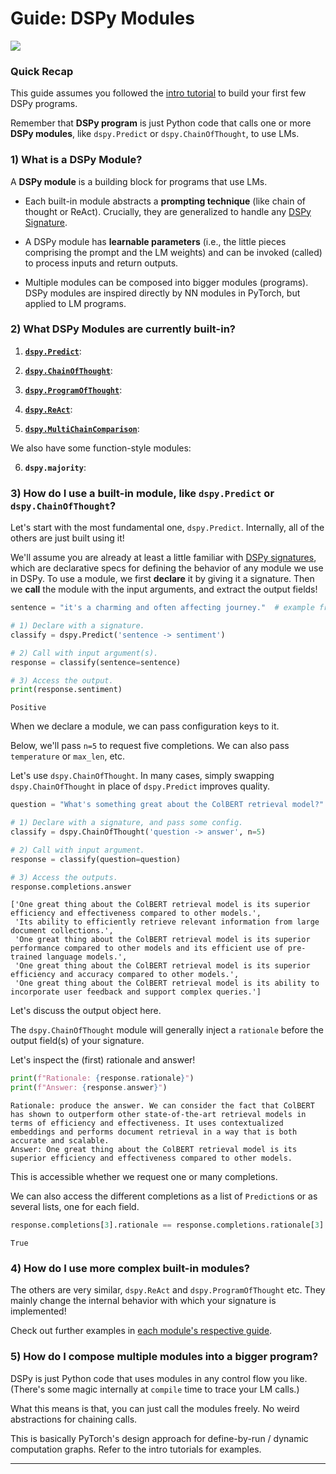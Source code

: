 
# Guide: DSPy Modules

[<img align="center" src="https://colab.research.google.com/assets/colab-badge.svg" />](https://colab.research.google.com/github/stanfordnlp/dspy/blob/main/docs/guides/modules.ipynb)

### Quick Recap

This guide assumes you followed the [intro tutorial](https://colab.research.google.com/github/stanfordnlp/dspy/blob/main/intro.ipynb) to build your first few DSPy programs.

Remember that **DSPy program** is just Python code that calls one or more **DSPy modules**, like `dspy.Predict` or `dspy.ChainOfThought`, to use LMs.

### 1) What is a DSPy Module?

A **DSPy module** is a building block for programs that use LMs.

- Each built-in module abstracts a **prompting technique** (like chain of thought or ReAct). Crucially, they are generalized to handle any [DSPy Signature](/docs/building-blocks/2-signatures.md).

- A DSPy module has **learnable parameters** (i.e., the little pieces comprising the prompt and the LM weights) and can be invoked (called) to process inputs and return outputs.

- Multiple modules can be composed into bigger modules (programs). DSPy modules are inspired directly by NN modules in PyTorch, but applied to LM programs.

### 2) What DSPy Modules are currently built-in?

1. **[`dspy.Predict`](/api/modules/Predict)**:

2. **[`dspy.ChainOfThought`](/api/modules/ChainOfThought)**: 

3. **[`dspy.ProgramOfThought`](/api/modules/ProgramOfThought)**:

4. **[`dspy.ReAct`](/api/modules/ReAct)**:

5. **[`dspy.MultiChainComparison`](/api/modules/MultiChainComparison)**:


We also have some function-style modules:

6. **`dspy.majority`**:

### 3) How do I use a built-in module, like `dspy.Predict` or `dspy.ChainOfThought`?

Let's start with the most fundamental one, `dspy.Predict`. Internally, all of the others are just built using it!

We'll assume you are already at least a little familiar with [DSPy signatures](/docs/building-blocks/2-signatures.md), which are declarative specs for defining the behavior of any module we use in DSPy.
To use a module, we first **declare** it by giving it a signature. Then we **call** the module with the input arguments, and extract the output fields!


```python
sentence = "it's a charming and often affecting journey."  # example from the SST-2 dataset.

# 1) Declare with a signature.
classify = dspy.Predict('sentence -> sentiment')

# 2) Call with input argument(s). 
response = classify(sentence=sentence)

# 3) Access the output.
print(response.sentiment)
```

```text
Positive
```
    

When we declare a module, we can pass configuration keys to it.

Below, we'll pass `n=5` to request five completions. We can also pass `temperature` or `max_len`, etc.

Let's use `dspy.ChainOfThought`. In many cases, simply swapping `dspy.ChainOfThought` in place of `dspy.Predict` improves quality.


```python
question = "What's something great about the ColBERT retrieval model?"

# 1) Declare with a signature, and pass some config.
classify = dspy.ChainOfThought('question -> answer', n=5)

# 2) Call with input argument.
response = classify(question=question)

# 3) Access the outputs.
response.completions.answer
```

```text
['One great thing about the ColBERT retrieval model is its superior efficiency and effectiveness compared to other models.',
 'Its ability to efficiently retrieve relevant information from large document collections.',
 'One great thing about the ColBERT retrieval model is its superior performance compared to other models and its efficient use of pre-trained language models.',
 'One great thing about the ColBERT retrieval model is its superior efficiency and accuracy compared to other models.',
 'One great thing about the ColBERT retrieval model is its ability to incorporate user feedback and support complex queries.']
```


Let's discuss the output object here.

The `dspy.ChainOfThought` module will generally inject a `rationale` before the output field(s) of your signature.

Let's inspect the (first) rationale and answer!


```python
print(f"Rationale: {response.rationale}")
print(f"Answer: {response.answer}")
```

    Rationale: produce the answer. We can consider the fact that ColBERT has shown to outperform other state-of-the-art retrieval models in terms of efficiency and effectiveness. It uses contextualized embeddings and performs document retrieval in a way that is both accurate and scalable.
    Answer: One great thing about the ColBERT retrieval model is its superior efficiency and effectiveness compared to other models.
    

This is accessible whether we request one or many completions.

We can also access the different completions as a list of `Prediction`s or as several lists, one for each field.


```python
response.completions[3].rationale == response.completions.rationale[3]
```

```text
True
```



### 4) How do I use more complex built-in modules?

The others are very similar, `dspy.ReAct` and `dspy.ProgramOfThought` etc. They mainly change the internal behavior with which your signature is implemented!

Check out further examples in [each module's respective guide](/api/modules/).

### 5) How do I compose multiple modules into a bigger program?

DSPy is just Python code that uses modules in any control flow you like. (There's some magic internally at `compile` time to trace your LM calls.)

What this means is that, you can just call the modules freely. No weird abstractions for chaining calls.

This is basically PyTorch's design approach for define-by-run / dynamic computation graphs. Refer to the intro tutorials for examples.

***

<AuthorDetails name="Arnav Singhvi"/>